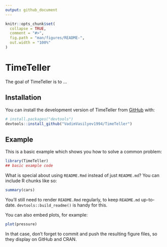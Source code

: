 ```yaml
---
output: github_document
---
```


<!-- README.md is generated from README.Rmd. Please edit that file -->

```r
knitr::opts_chunk$set(
  collapse = TRUE,
  comment = "#>",
  fig.path = "man/figures/README-",
  out.width = "100%"
)
```

# TimeTeller

<!-- badges: start -->
<!-- badges: end -->

The goal of TimeTeller is to ...

## Installation

You can install the development version of TimeTeller from [GitHub](https://github.com/) with:

``` r
# install.packages("devtools")
devtools::install_github("VadimVasilyev1994/TimeTeller")
```

## Example

This is a basic example which shows you how to solve a common problem:

```r
library(TimeTeller)
## basic example code
```

What is special about using `README.Rmd` instead of just `README.md`? You can include R chunks like so:

```r
summary(cars)
```

You'll still need to render `README.Rmd` regularly, to keep `README.md` up-to-date. `devtools::build_readme()` is handy for this.

You can also embed plots, for example:

```r
plot(pressure)
```

In that case, don't forget to commit and push the resulting figure files, so they display on GitHub and CRAN.
